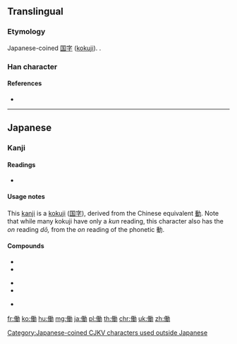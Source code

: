 {{character info/new}}
{{also|動|动|仂}}
==Translingual==

===Etymology===
Japanese-coined [[国字]] ([[kokuji]]). {{Han compound|人|動|alt1=亻}}.

===Han character===
{{Han char|rn=9|rad=人|as=11|sn=13|four=|canj=OHGS|ids=⿰亻動}}

====References====
* {{Han ref|kx=0116.041|dkj=01079|dj=0247.120|hdz=10211.091|uh=50CD|ud=20685}}

[[Category:Japanese-coined CJKV characters used outside Japanese]]

----

==Japanese==

===Kanji===
{{ja-kanji|grade=4|rs=人11}}

====Readings====
* {{ja-readings|kanyoon=[[どう]] (dō)|kun=[[はたらく]] (hataraku), [[はたらき]] (hataraki)}}

====Usage notes====
This [[kanji]] is a [[kokuji]] ([[国字]]), derived from the Chinese equivalent [[動]]. Note that while many kokuji have only a ''kun'' reading, this character also has the ''on'' reading ''dō,'' from the ''on'' reading of the phonetic 動.

====Compounds====
{{top3}}
* {{ja-r|労働|ろうどう}}
* {{ja-r|労働者|ろうどうしゃ}}
{{mid3}}
* {{ja-r|労働組合|ろうどうくみあい}}
* {{ja-r|稼働|かどう}}
{{mid3}}
* {{ja-r|実働|じつどう}}
{{bottom}}

[[fr:働]]
[[ko:働]]
[[hu:働]]
[[mg:働]]
[[ja:働]]
[[pl:働]]
[[th:働]]
[[chr:働]]
[[uk:働]]
[[zh:働]]